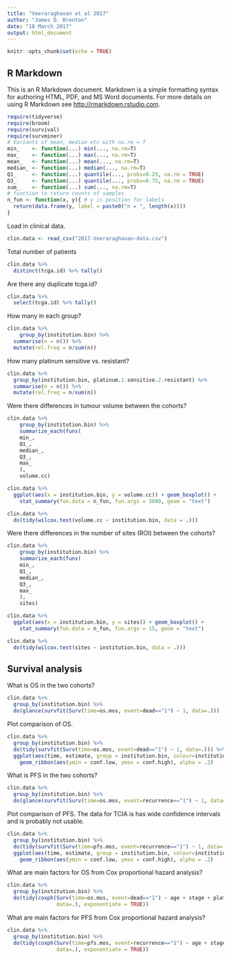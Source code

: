 ```yaml
---
title: "Veeraraghavan et al 2017"
author: "James D. Brenton"
date: "18 March 2017"
output: html_document
---
```


```r
knitr::opts_chunk$set(echo = TRUE)
```

## R Markdown

This is an R Markdown document. Markdown is a simple formatting syntax for authoring HTML, PDF, and MS Word documents. For more details on using R Markdown see <http://rmarkdown.rstudio.com>.

```r
require(tidyverse)
require(broom)
require(survival)
require(survminer)
# Variants of mean, median etc with na.rm = T
min_    <- function(...) min(..., na.rm=T)
max_    <- function(...) max(..., na.rm=T)
mean_   <- function(...) mean(..., na.rm=T)
median_ <- function(...) median(..., na.rm=T)
Q1_     <- function(...) quantile(..., probs=0.25, na.rm = TRUE)
Q3_     <- function(...) quantile(..., probs=0.75, na.rm = TRUE)
sum_    <- function(...) sum(..., na.rm=T)
# function to return counts of samples
n_fun <- function(x, y){ # y is position for labels
  return(data.frame(y, label = paste0("n = ", length(x))))
}
```

Load in clinical data.

```r
clin.data <- read_csv("2017-Veeraraghavan-data.csv")
```

Total number of patients

```r
clin.data %>%
  distinct(tcga.id) %>% tally()
```

Are there any duplicate tcga.id?

```r
clin.data %>%
  select(tcga.id) %>% tally()
```

How many in each group?

```r
clin.data %>%
    group_by(institution.bin) %>%
  summarise(n = n()) %>%
  mutate(rel.freq = n/sum(n))
```

How many platinum sensitive vs. resistant?

```r
clin.data %>%
  group_by(institution.bin, platinum.1.sensitive.2.resistant) %>%
  summarise(n = n()) %>%
  mutate(rel.freq = n/sum(n))
```

Were there differences in tumour volume between the cohorts?

```r
clin.data %>%
    group_by(institution.bin) %>%
    summarize_each(funs(
    min_,
    Q1_,
    median_,
    Q3_,
    max_
    ), 
    volume.cc) 
```

```r
clin.data %>%
  ggplot(aes(x = institution.bin, y = volume.cc)) + geom_boxplot() +
    stat_summary(fun.data = n_fun, fun.args = 3000, geom = "text")
```


```r
clin.data %>% 
  do(tidy(wilcox.test(volume.cc ~ institution.bin, data = .)))
```

Were there differences in the number of sites (ROI) between the cohorts?

```r
clin.data %>%
    group_by(institution.bin) %>%
    summarize_each(funs(
    min_,
    Q1_,
    median_,
    Q3_,
    max_
    ), 
    sites) 
```

```r
clin.data %>%
  ggplot(aes(x = institution.bin, y = sites)) + geom_boxplot() +
    stat_summary(fun.data = n_fun, fun.args = 15, geom = "text")
```


```r
clin.data %>% 
  do(tidy(wilcox.test(sites ~ institution.bin, data = .)))
```

## Survival analysis

What is OS in the two cohorts?


```r
clin.data %>% 
  group_by(institution.bin) %>% 
  do(glance(survfit(Surv(time=os.mos, event=dead=="1") ~ 1, data=.)))
```

Plot comparison of OS.

```r
clin.data %>% 
  group_by(institution.bin) %>% 
  do(tidy(survfit(Surv(time=os.mos, event=dead=="1") ~ 1, data=.))) %>%
  ggplot(aes(time, estimate, group = institution.bin, colour=institution.bin)) + geom_line() +
    geom_ribbon(aes(ymin = conf.low, ymax = conf.high), alpha = .2)
```

What is PFS in the two cohorts?

```r
clin.data %>% 
  group_by(institution.bin) %>% 
  do(glance(survfit(Surv(time=os.mos, event=recurrence=="1") ~ 1, data=.)))
```
Plot comparison of PFS. The data for TCIA is has wide confidence intervals and is probably not usable.

```r
clin.data %>% 
  group_by(institution.bin) %>% 
  do(tidy(survfit(Surv(time=pfs.mos, event=recurrence=="1") ~ 1, data=.))) %>%
  ggplot(aes(time, estimate, group = institution.bin, colour=institution.bin)) + geom_line() +
    geom_ribbon(aes(ymin = conf.low, ymax = conf.high), alpha = .2)
```
What are main factors for OS from Cox proportional hazard analysis?

```r
clin.data %>% 
  group_by(institution.bin) %>%
  do(tidy(coxph(Surv(time=os.mos, event=dead=="1") ~ age + stage + platinum.resistant + sites + volume.cc + residual.disease,
                data=.), exponentiate = TRUE))
```
What are main factors for PFS from Cox proportional hazard analysis?


```r
clin.data %>% 
  group_by(institution.bin) %>%
  do(tidy(coxph(Surv(time=pfs.mos, event=recurrence=="1") ~ age + stage + platinum.resistant + sites + volume.cc + residual.disease,
                data=.), exponentiate = TRUE))
```       
